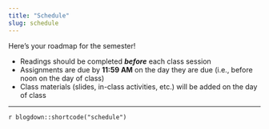 ```yaml
---
title: "Schedule"
slug: schedule
---
```


Here's your roadmap for the semester!

- <i class="fas fa-book-reader"></i> Readings should be completed ***before*** each class session
- <i class="fas fa-laptop-code"></i> Assignments are due by **11:59 AM** on the day they are due (i.e., before noon on the day of class)
- <i class="fas fa-chalkboard-teacher"></i> Class materials (slides, in-class activities, etc.) will be added on the day of class

---

`r blogdown::shortcode("schedule")`
